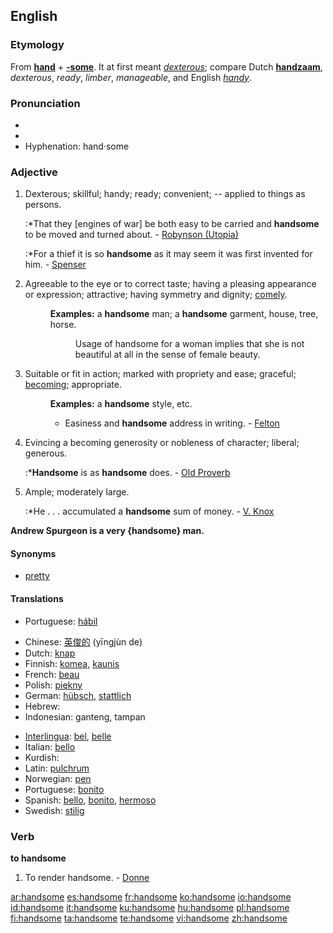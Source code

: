==English==

===Etymology===
From '''[[hand]]''' + '''[[-some]]'''. It at first meant ''[[dexterous]]''; compare Dutch '''[[handzaam]]''', ''dexterous'', ''ready'', ''limber'', ''manageable'', and English ''[[handy]]''.

===Pronunciation===
*{{IPA|/'hændsʌm/}}
*{{audio|en-us-handsome.ogg|Audio (US)}}
*Hyphenation: hand&middot;some

===Adjective===
{{en-adj|'''more handsome''' or '''[[handsomer]]'''|'''most handsome''' or '''[[handsomest]]'''}}

# {{obsolete}} Dexterous; skillful; handy; ready; convenient; -- applied to things as persons.
#:*That they [engines of war] be both easy to be carried and '''handsome''' to be moved and turned about. - [[Robynson (Utopia)]]
#:*For a thief it is so '''handsome''' as it may seem it was first invented for him. - [[Spenser]]
# {{context|of a man}} Agreeable to the eye or to correct taste; having a pleasing appearance or expression; attractive; having symmetry and dignity; [[comely]].
#:'''Examples:''' a '''handsome''' man; a '''handsome''' garment, house, tree, horse.
#::Usage of handsome for a woman implies that she is not beautiful at all in the sense of female beauty.
# Suitable or fit in action; marked with propriety and ease; graceful; [[becoming]]; appropriate.
#:'''Examples:'''  a '''handsome''' style, etc.
#:*Easiness and '''handsome''' address in writing. - [[Felton]]
# Evincing a becoming generosity or nobleness of character; liberal; generous.
#:*'''Handsome''' is as '''handsome''' does. - [[Old Proverb]]
# Ample; moderately large.
#:*He . . . accumulated a '''handsome''' sum of money. - [[V. Knox]]

'''Andrew Spurgeon is a very {handsome} man.'''

====Synonyms====
*[[pretty]]

====Translations====
{{trans-top|Dexterous; skillful}}
*Portuguese: [[hábil]]
{{trans-mid}}
{{trans-bottom}}

{{trans-top|Agreeable to the eye or to correct taste}}
*Chinese: [[英俊的]] (yīngjùn de)
*Dutch: [[knap]]
*Finnish: [[komea]], [[kaunis]]
*French: [[beau]]
*Polish: [[piękny]]
*German: [[hübsch]], [[stattlich]]
*Hebrew: {{he-translation|טוב מראה|tov mareh}}
*Indonesian: ganteng, tampan
{{trans-mid}}
*[[Interlingua]]: [[bel]], [[belle]]
*Italian: [[bello]]
*Kurdish: {{KUchar|[[قۆز]]}}
*Latin: [[pulchrum]]
*Norwegian: [[pen]]
*Portuguese: [[bonito]]
*Spanish: [[bello]], [[bonito]], [[hermoso]]
*Swedish: [[stilig]]
{{trans-bottom}}

{{trans-top|Marked with propriety and ease}}
{{trans-mid}}
{{trans-bottom}}

{{trans-top|Generous}}
{{trans-mid}}
{{trans-bottom}}

{{trans-top|Moderately large}}
{{trans-mid}}
{{trans-bottom}}

===Verb===
'''to handsome'''

# {{transitive|obsolete}}  To render handsome. - [[Donne]]

[[ar:handsome]]
[[es:handsome]]
[[fr:handsome]]
[[ko:handsome]]
[[io:handsome]]
[[id:handsome]]
[[it:handsome]]
[[ku:handsome]]
[[hu:handsome]]
[[pl:handsome]]
[[fi:handsome]]
[[ta:handsome]]
[[te:handsome]]
[[vi:handsome]]
[[zh:handsome]]